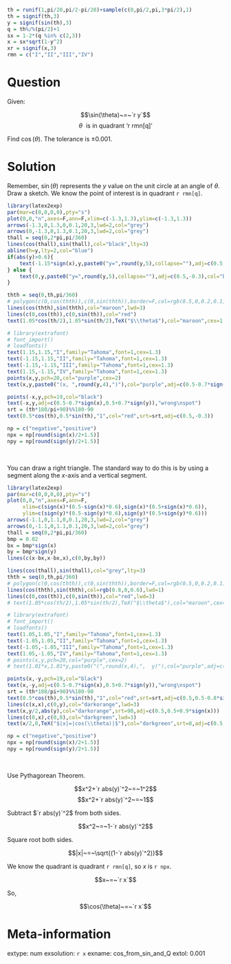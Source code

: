 ```r
th = runif(1,pi/20,pi/2-pi/20)+sample(c(0,pi/2,pi,3*pi/2),1)
th = signif(th,3)
y = signif(sin(th),3)
q = th%/%(pi/2)+1
sx = 1-2*(q %in% c(2,3))
x = sx*sqrt(1-y^2)
xr = signif(x,3)
rmn = c("I","II","III","IV")
```

Question
========

Given:

$$\sin(\theta)~=~`r y`$$
$$\theta~\text{ is in quadrant `r rmn[q]`}$$

Find $\cos(\theta)$. The tolerance is $\pm 0.001$.


Solution
========

Remember, $\sin(\theta)$ represents the $y$ value on the unit circle at an angle of $\theta$. Draw a sketch. We know the point of interest is in quadrant `r rmn[q]`.

```r
library(latex2exp)
par(mar=c(0,0,0,0),pty="s")
plot(0,0,"n",axes=F,ann=F,xlim=c(-1.3,1.3),ylim=c(-1.3,1.3))
arrows(-1.3,0,1.3,0,0.1,20,3,lwd=2,col="grey")
arrows(0,-1.3,0,1.3,0.1,20,3,lwd=2,col="grey")
thall = seq(0,2*pi,pi/360)
lines(cos(thall),sin(thall),col="black",lty=3)
abline(h=y,lty=2,col="blue")
if(abs(y)>0.6){
    text(-1.15*sign(x),y,paste0("y=",round(y,5),collapse=""),adj=c(0.5,-0.3),col="blue")
} else {
    text(0,y,paste0("y=",round(y,5),collapse=""),adj=c(0.5,-0.3),col="blue")
}

thth = seq(0,th,pi/360)
# polygon(c(0,cos(thth)),c(0,sin(thth)),border=F,col=rgb(0.5,0,0.2,0.1))
lines(cos(thth),sin(thth),col="maroon",lwd=3)
lines(c(0,cos(th)),c(0,sin(th)),col="red")
text(1.05*cos(th/2),1.05*sin(th/2),TeX("$\\theta$"),col="maroon",cex=1.5)

# library(extrafont)
# font_import()
# loadfonts() 
text(1.15,1.15,"I",family="Tahoma",font=1,cex=1.3)
text(-1.15,1.15,"II",family="Tahoma",font=1,cex=1.3)
text(-1.15,-1.15,"III",family="Tahoma",font=1,cex=1.3)
text(1.15,-1.15,"IV",family="Tahoma",font=1,cex=1.3)
points(x,y,pch=20,col="purple",cex=2)
text(x,y,paste0("(x, ",round(y,4),")"),col="purple",adj=c(0.5-0.7*sign(x),0.5-0.7*sign(y)))

points(-x,y,pch=19,col="black")
text(-x,y,adj=c(0.5-0.7*sign(x),0.5+0.7*sign(y)),"wrong\nspot")
srt = (th*180/pi+90)%%180-90
text(0.5*cos(th),0.5*sin(th),"1",col="red",srt=srt,adj=c(0.5,-0.3))

np = c("negative","positive")
npx = np[round(sign(x)/2+1.5)]
npy = np[round(sign(y)/2+1.5)]

```
\

You can draw a right triangle. The standard way to do this is by using a segment along the $x$-axis and a vertical segment.

```r
library(latex2exp)
par(mar=c(0,0,0,0),pty="s")
plot(0,0,"n",axes=F,ann=F,
     xlim=c(sign(x)*(0.5-sign(x)*0.6),sign(x)*(0.5+sign(x)*0.6)),
     ylim=c(sign(y)*(0.5-sign(y)*0.6),sign(y)*(0.5+sign(y)*0.6)))
arrows(-1.1,0,1.1,0,0.1,20,3,lwd=2,col="grey")
arrows(0,-1.1,0,1.1,0.1,20,3,lwd=2,col="grey")
thall = seq(0,2*pi,pi/360)
bmp = 0.02
bx = bmp*sign(x)
by = bmp*sign(y)
lines(c(x-bx,x-bx,x),c(0,by,by))

lines(cos(thall),sin(thall),col="grey",lty=3)
thth = seq(0,th,pi/360)
# polygon(c(0,cos(thth)),c(0,sin(thth)),border=F,col=rgb(0.5,0,0.2,0.1))
lines(cos(thth),sin(thth),col=rgb(0.8,0,0.6),lwd=1)
lines(c(0,cos(th)),c(0,sin(th)),col="red",lwd=3)
# text(1.05*cos(th/2),1.05*sin(th/2),TeX("$\\theta$"),col="maroon",cex=1.5)

# library(extrafont)
# font_import()
# loadfonts() 
text(1.05,1.05,"I",family="Tahoma",font=1,cex=1.3)
text(-1.05,1.05,"II",family="Tahoma",font=1,cex=1.3)
text(-1.05,-1.05,"III",family="Tahoma",font=1,cex=1.3)
text(1.05,-1.05,"IV",family="Tahoma",font=1,cex=1.3)
# points(x,y,pch=20,col="purple",cex=2)
# text(1.01*x,1.01*y,paste0("(",round(x,4),",  y)"),col="purple",adj=c(0.5-0.7*sign(x),0.5-0.7*sign(y)))

points(x,-y,pch=19,col="black")
text(x,-y,adj=c(0.5-0.7*sign(x),0.5+0.7*sign(y)),"wrong\nspot")
srt = (th*180/pi+90)%%180-90
text(0.5*cos(th),0.5*sin(th),"1",col="red",srt=srt,adj=c(0.5,0.5-0.8*sign(y)))
lines(c(x,x),c(0,y),col="darkorange",lwd=3)
text(x,y/2,abs(y),col="darkorange",srt=90,adj=c(0.5,0.5+0.9*sign(x)))
lines(c(0,x),c(0,0),col="darkgreen",lwd=3)
text(x/2,0,TeX("$|x|=|cos(\\theta)|$"),col="darkgreen",srt=0,adj=c(0.5,0.5+0.9*sign(y)))

np = c("negative","positive")
npx = np[round(sign(x)/2+1.5)]
npy = np[round(sign(y)/2+1.5)]

```
\

Use Pythagorean Theorem.

$$x^2+`r abs(y)`^2~=~1^2$$
$$x^2+`r abs(y)`^2~=~1$$

Subtract $`r abs(y)`^2$ from both sides.

$$x^2~=~1-`r abs(y)`^2$$

Square root both sides.

$$|x|~=~\sqrt{(1-`r abs(y)`^2)}$$

We know the quadrant is quadrant `r rmn[q]`, so $x$ is `r npx`.


$$x~=~`r x`$$

So,

$$\cos(\theta)~=~`r x`$$


Meta-information
============
extype: num
exsolution: `r x`
exname: cos_from_sin_and_Q
extol: 0.001